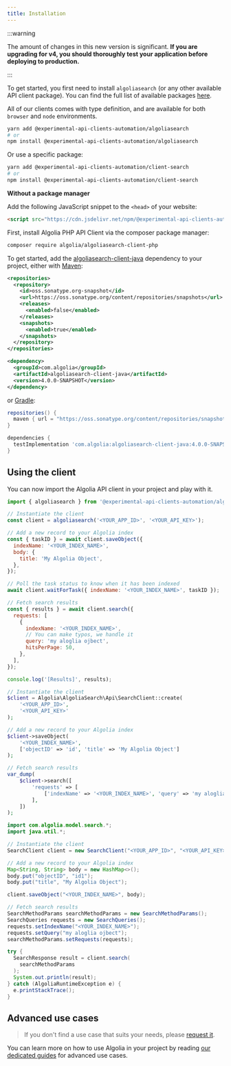```yaml
---
title: Installation
---
```


:::warning

The amount of changes in this new version is significant. **If you are upgrading for v4, you should thoroughly test your application before deploying to production.**

:::


<TabsLanguage values={languagesTabValues}>
<TabItem value="javascript">

To get started, you first need to install `algoliasearch` (or any other available API client package). You can find the full list of available packages [here](https://www.npmjs.com/org/experimental-api-clients-automation).

All of our clients comes with type definition, and are available for both `browser` and `node` environments.

```bash
yarn add @experimental-api-clients-automation/algoliasearch
# or
npm install @experimental-api-clients-automation/algoliasearch
```

Or use a specific package:

```bash
yarn add @experimental-api-clients-automation/client-search
# or
npm install @experimental-api-clients-automation/client-search
```

**Without a package manager**

Add the following JavaScript snippet to the `<head>` of your website:

```html
<script src="https://cdn.jsdelivr.net/npm/@experimental-api-clients-automation/algoliasearch/dist/algoliasearch.umd.browser.js"></script>
```

</TabItem>

<TabItem value="php">

First, install Algolia PHP API Client via the composer package manager:

```bash
composer require algolia/algoliasearch-client-php
```

</TabItem>

<TabItem value="java">

To get started, add the [algoliasearch-client-java](https://oss.sonatype.org/content/repositories/snapshots/com/algolia/algoliasearch-client-java/4.0.0-SNAPSHOT/) dependency to your project, either with [Maven](https://maven.apache.org/):

```xml
<repositories>
  <repository>
    <id>oss.sonatype.org-snapshot</id>
    <url>https://oss.sonatype.org/content/repositories/snapshots</url>
    <releases>
      <enabled>false</enabled>
    </releases>
    <snapshots>
      <enabled>true</enabled>
    </snapshots>
  </repository>
</repositories>

<dependency>
  <groupId>com.algolia</groupId>
  <artifactId>algoliasearch-client-java</artifactId>
  <version>4.0.0-SNAPSHOT</version>
</dependency>
```

or [Gradle](https://gradle.org/):

```groovy
repositories() {
  maven { url = "https://oss.sonatype.org/content/repositories/snapshots/" }
}

dependencies {
  testImplementation 'com.algolia:algoliasearch-client-java:4.0.0-SNAPSHOT'
}
```

</TabItem>
</TabsLanguage>

## Using the client

You can now import the Algolia API client in your project and play with it.

<TabsLanguage values={languagesTabValues}>
<TabItem value="javascript">

```js
import { algoliasearch } from '@experimental-api-clients-automation/algoliasearch';

// Instantiate the client
const client = algoliasearch('<YOUR_APP_ID>', '<YOUR_API_KEY>');

// Add a new record to your Algolia index
const { taskID } = await client.saveObject({
  indexName: '<YOUR_INDEX_NAME>',
  body: {
    title: 'My Algolia Object',
  },
});

// Poll the task status to know when it has been indexed
await client.waitForTask({ indexName: '<YOUR_INDEX_NAME>', taskID });

// Fetch search results
const { results } = await client.search({
  requests: [
    {
      indexName: '<YOUR_INDEX_NAME>',
      // You can make typos, we handle it
      query: 'my aloglia ojbect',
      hitsPerPage: 50,
    },
  ],
});

console.log('[Results]', results);
```

</TabItem>
<TabItem value="php">

```php
// Instantiate the client
$client = Algolia\AlgoliaSearch\Api\SearchClient::create(
    '<YOUR_APP_ID>',
    '<YOUR_API_KEY>'
);

// Add a new record to your Algolia index
$client->saveObject(
    '<YOUR_INDEX_NAME>',
    ['objectID' => 'id', 'title' => 'My Algolia Object']
);

// Fetch search results
var_dump(
    $client->search([
        'requests' => [
            ['indexName' => '<YOUR_INDEX_NAME>', 'query' => 'my aloglia ojbect'],
        ],
    ])
);
```

</TabItem>
<TabItem value="java">

```java
import com.algolia.model.search.*;
import java.util.*;

// Instantiate the client
SearchClient client = new SearchClient("<YOUR_APP_ID>", "<YOUR_API_KEY>");

// Add a new record to your Algolia index
Map<String, String> body = new HashMap<>();
body.put("objectID", "id1");
body.put("title", "My Algolia Object");

client.saveObject("<YOUR_INDEX_NAME>", body);

// Fetch search results
SearchMethodParams searchMethodParams = new SearchMethodParams();
SearchQueries requests = new SearchQueries();
requests.setIndexName("<YOUR_INDEX_NAME>");
requests.setQuery("my aloglia ojbect");
searchMethodParams.setRequests(requests);

try {
  SearchResponse result = client.search(
    searchMethodParams
  );
  System.out.println(result);
} catch (AlgoliaRuntimeException e) {
  e.printStackTrace();
}
```

</TabItem>
</TabsLanguage>

## Advanced use cases

> If you don't find a use case that suits your needs, please [request it](https://github.com/algolia/api-clients-automation/issues/new?assignees=&labels=&template=Feature_request.md).

You can learn more on how to use Algolia in your project by reading [our dedicated guides](/docs/clients/guides/send-data-to-algolia) for advanced use cases.
